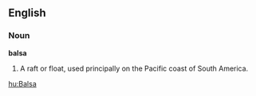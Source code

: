 ==English==

===Noun===

'''balsa'''

#A raft or float, used principally on the Pacific coast of South America.

[[hu:Balsa]]